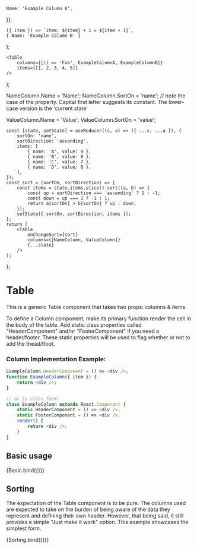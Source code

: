 

<Meta title="Components/Table" component={Table} />

	Name: 'Example Column A',
});

	({ item }) => `item: ${item} + 1 = ${item + 1}`,
	{ Name: 'Example Column B' }
);

	<Table
		columns={[() => 'Foo', ExampleColumnA, ExampleColumnB]}
		items={[1, 2, 3, 4, 5]}
	/>
);

NameColumn.Name = 'Name';
NameColumn.SortOn = 'name'; // note the case of the property. Capital first letter suggests its constant. The lower-case version is the 'current state'

ValueColumn.Name = 'Value';
ValueColumn.SortOn = 'value';

	const [state, setState] = useReducer((s, a) => ({ ...s, ...a }), {
		sortOn: 'name',
		sortDirection: 'ascending',
		items: [
			{ name: 'A', value: 9 },
			{ name: 'B', value: 8 },
			{ name: 'C', value: 7 },
			{ name: 'D', value: 6 },
		],
	});
	const sort = (sortOn, sortDirection) => {
		const items = state.items.slice().sort((a, b) => {
			const up = sortDirection === 'ascending' ? 1 : -1;
			const down = up === 1 ? -1 : 1;
			return a[sortOn] > b[sortOn] ? up : down;
		});
		setState({ sortOn, sortDirection, items });
	};
	return (
		<Table
			onChangeSort={sort}
			columns={[NameColumn, ValueColumn]}
			{...state}
		/>
	);
};

# Table

This is a generic Table component that takes two props: columns & items.

To define a Column component, make its primary function render the cell in the
body of the table. Add static class properties called "HeaderComponent" and/or
"FooterComponent" if you need a header/footer. These static properties will be
used to flag whether or not to add the thead/tfoot.

### Column Implementation Example:

```js
ExampleColumn.HeaderComponent = () => <div />;
function ExampleColumn({ item }) {
	return <div />;
}

// or in class form:
class ExampleColumn extends React.Component {
	static HeaderComponent = () => <div />;
	static FooterComponent = () => <div />;
	render() {
		return <div />;
	}
}
```

## Basic usage

<Canvas>
	<Story name="Basic">{Basic.bind({})}</Story>
</Canvas>

## Sorting

The expectation of the Table component is to be pure. The columns used are expected to take on the burden of being aware of the data they represent and defining their own header. However, that being said, it still provides a simple "Just make it work" option. This example showcases the simplest form.

<Canvas>
	<Story name="Sorting">{Sorting.bind({})}</Story>
</Canvas>
